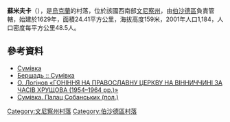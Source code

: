 {{coord|48|29|14|N|29|29|35|E|scale:30000|display=title}}

'''蘇米夫卡'''（{{lang-uk|Сумівка}}），是[[烏克蘭|烏克蘭]]的村落，位於該國西南部[[文尼察州|文尼察州]]，由[[伯沙德區|伯沙德區]]負責管轄，始建於1629年，面積24.41平方公里，海拔高度159米，2001年人口1,184，人口密度每平方公里48.5人。

==參考資料==
* [http://w1.c1.rada.gov.ua/pls/z7502/A005?rdat1=16.06.2012&rf7571=1500 Сумівка]{{Dead link|date=2018年6月 |bot=InternetArchiveBot |fix-attempted=no }}
* [http://www.bershad.ua/a/symivka.html Бершадь :: Сумівка] {{Wayback|url=http://www.bershad.ua/a/symivka.html |date=20201205045842 }}
* [https://web.archive.org/web/20071019144808/http://www.museum.vn.ua/index.php?option=com_content&task=view&id=209&Itemid=37 О. Логінов «ГОНІННЯ НА ПРАВОСЛАВНУ ЦЕРКВУ НА ВІННИЧЧИНІ ЗА ЧАСІВ ХРУЩОВА (1954–1964 рр.)»]
* [http://www.kresy.org.pl/sumowka/ Сумівка. Палац Собанських (пол.)]{{Dead link|date=2018年6月 |bot=InternetArchiveBot |fix-attempted=no }}

[[Category:文尼察州村落|Category:文尼察州村落]]
[[Category:伯沙德區村落|Category:伯沙德區村落]]


{{Vinnytsia-geo-stub}}
